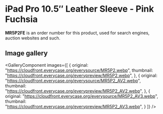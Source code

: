 
# iPad Pro 10.5″ Leather Sleeve - Pink Fuchsia

<Callout type='info' emoji='👉🏻'>**MR5P2FE** is an order number for this product, used for search engines, auction websites and such.</Callout>

## Image gallery

<GalleryComponent
    images={[
      {
        original: "https://cloudfront.everycase.org/everysource/MR5P2.webp",
        thumbnail: "https://cloudfront.everycase.org/everypreview/MR5P2.webp",
      },
      {
        original: "https://cloudfront.everycase.org/everysource/MR5P2_AV2.webp",
        thumbnail: "https://cloudfront.everycase.org/everypreview/MR5P2_AV2.webp",
      },
      {
        original: "https://cloudfront.everycase.org/everysource/MR5P2_AV3.webp",
        thumbnail: "https://cloudfront.everycase.org/everypreview/MR5P2_AV3.webp",
      }
    ]}
  />
